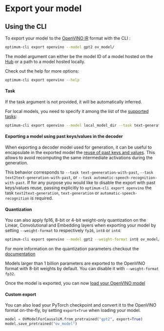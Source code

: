 <!--Copyright 2024 The HuggingFace Team. All rights reserved.
Licensed under the Apache License, Version 2.0 (the "License"); you may not use this file except in compliance with
the License. You may obtain a copy of the License at
http://www.apache.org/licenses/LICENSE-2.0
Unless required by applicable law or agreed to in writing, software distributed under the License is distributed on
an "AS IS" BASIS, WITHOUT WARRANTIES OR CONDITIONS OF ANY KIND, either express or implied. See the License for the
specific language governing permissions and limitations under the License.
-->

# Export your model

## Using the CLI

To export your model to the [OpenVINO IR](https://docs.openvino.ai/2024/documentation/openvino-ir-format.html) format with the CLI :

```bash
optimum-cli export openvino --model gpt2 ov_model/
```

The model argument can either be the model ID of a model hosted on the [Hub](https://huggingface.co/models) or a path to a model hosted locally.


Check out the help for more options:

```bash
optimum-cli export openvino --help
```

#### Task

If the task argument is not provided, it will be automatically inferred.

For local models, you need to specify it among the list of the [supported tasks](https://huggingface.co/docs/optimum/main/en/exporters/task_manager):

```bash
optimum-cli export openvino --model local_model_dir --task text-generation-with-past ov_model/
```

#### Exporting a model using past keys/values in the decoder

When exporting a decoder model used for generation, it can be useful to encapsulate in the exported model the [reuse of past keys and values](https://discuss.huggingface.co/t/what-is-the-purpose-of-use-cache-in-decoder/958/2). This allows to avoid recomputing the same intermediate activations during the generation.

This behavior corresponds to `--task text-geeneration-with-past`, `--task text2text-generation-with-past`, or `--task automatic-speech-recognition-with-past`. If for any purpose you would like to disable the export with past keys/values reuse, passing explicitly to `optimum-cli export openvino` the task `text2text-generation`, `text-generation` or `automatic-speech-recognition` is required.


#### Quantization

You can also apply fp16, 8-bit or 4-bit weight-only quantization on the Linear, Convolutional and Embedding layers when exporting your model by setting `--weight-format` to respectively `fp16`, `int8` or `int4`:

```bash
optimum-cli export openvino --model gpt2 --weight-format int8 ov_model/
```

For more information on the quantization parameters checkout the [documentation](inference#weight-only-quantization)


<Tip warning={true}>

Models larger than 1 billion parameters are exported to the OpenVINO format with 8-bit weights by default. You can disable it with `--weight-format fp32`.

</Tip>

Once the model is exported, you can now [load your OpenVINO model](inference)

#### Custom export

<Tip>

You can also load your PyTorch checkpoint and convert it to the OpenVINO format on-the-fly, by setting `export=True` when loading your model.

```python
model = OVModelForCausalLM.from_pretrained("gpt2", export=True)
model.save_pretrained("ov_model")

```

</Tip>
